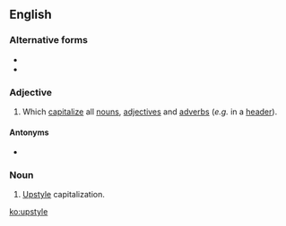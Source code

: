 ==English==

===Alternative forms===
* {{l|en|up style}}
* {{l|en|up-style}}

===Adjective===
{{en-adj|-}}

# {{lb|en|typography|capitalization}} Which [[capitalize]] all [[noun]]s, [[adjective]]s and [[adverb]]s (''e.g.'' in a [[header]]).

====Antonyms====
* {{l|en|downstyle}}

===Noun===
{{en-noun|-}}
# {{lb|en|typography}} [[#Adjective|Upstyle]] capitalization.

[[ko:upstyle]]
